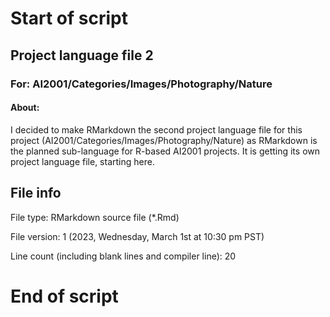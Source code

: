 # Start of script

## Project language file 2

### For: AI2001/Categories/Images/Photography/Nature

#### About:

I decided to make RMarkdown the second project language file for this project (AI2001/Categories/Images/Photography/Nature) as RMarkdown is the planned sub-language for R-based AI2001 projects. It is getting its own project language file, starting here.

## File info

File type: RMarkdown source file (*.Rmd)

File version: 1 (2023, Wednesday, March 1st at 10:30 pm PST)

Line count (including blank lines and compiler line): 20

# End of script

